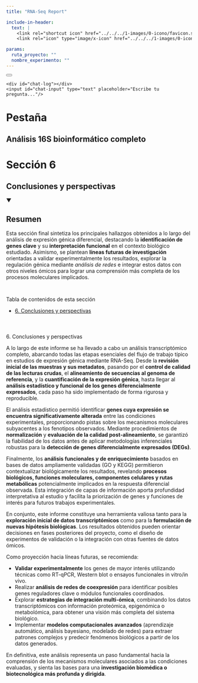 ```yaml
---
title: "RNA-Seq Report"

include-in-header:
  text: |
    <link rel="shortcut icon" href="../../../1-images/0-icono/favicon.svg"/>
    <link rel="icon" type="image/x-icon" href="../../../1-images/0-icono/favicon.ico">

params:
  ruta_proyecto: ""
  nombre_experimento: ""
---
```



<!-- &&&&&&&&&&&&&&&&&&&&&&&&&&&&&&&&&&&&&&&&&&&&&&&&&&&&&&&&&&&&&&&&&&&&&&&&&&&&&&&&&&&&&&&&&&&&&&&&&&&&&&&&& -->
<!--  CHATBOT
<!-- &&&&&&&&&&&&&&&&&&&&&&&&&&&&&&&&&&&&&&&&&&&&&&&&&&&&&&&&&&&&&&&&&&&&&&&&&&&&&&&&&&&&&&&&&&&&&&&&&&&&&&&&& -->

<div id="chat-container">
  <button id="chat-toggle"></button>
  <div id="chat-box">
    <div id="chat-log"></div>
    <input id="chat-input" type="text" placeholder="Escribe tu pregunta..."/>
  </div>
</div>










<!-- &&&&&&&&&&&&&&&&&&&&&&&&&&&&&&&&&&&&&&&&&&&&&&&&&&&&&&&&&&&&&&&&&&&&&&&&&&&&&&&&&&&&&&&&&&&&&&&&&&&&&&&&& -->
<!--  TAB 3: ANÁLISIS | 6. CONCLUSIONES Y PERSPECTIVAS -->
<!-- &&&&&&&&&&&&&&&&&&&&&&&&&&&&&&&&&&&&&&&&&&&&&&&&&&&&&&&&&&&&&&&&&&&&&&&&&&&&&&&&&&&&&&&&&&&&&&&&&&&&&&&&& -->

<div class="informe-titulo-tab">
  <h1>Pestaña</h1>
  <h2>Análisis 16S bioinformático completo</h2>
</div>

<div class="informe-titulo-seccion">
  <h1>Sección 6</h1>
  <h2>Conclusiones y perspectivas</h2>
</div>

<div class="flecha-abajo">
  ▼
</div>


<div class="informe-resumen">
  <h2>Resumen</h2>

  <p>
    Esta sección final sintetiza los principales hallazgos obtenidos a lo largo del análisis de expresión génica diferencial, 
    destacando la <strong>identificación de genes clave</strong> y su <strong>interpretación funcional</strong> en el contexto biológico estudiado. 
    Asimismo, se plantean <strong>líneas futuras de investigación</strong> orientadas a validar experimentalmente los resultados, explorar la regulación génica mediante 
    <em>análisis de redes</em> e integrar estos datos con otros niveles ómicos para lograr una comprensión más completa de los procesos moleculares implicados.
  </p>
</div>










<div style="height: 15px; background-color: transparent;"></div>

<div class="titulo-toc">
  Tabla de contenidos de esta sección
</div>

<div class="toc">
  <ul>
    <li>
      <a href="#tab3-seccion6">
        6<span>.</span> Conclusiones y perspectivas
      </a>
    </li>
  </ul>
</div>










<!-- #%%%%%%%%%%%%%%%%%%%%%%%%%%%%%%%%%%%%%%%%%%%%%%%%%%%%%%%%%%%%%%%%%%%%%%%%%%%%%%%%%%%%%%%%%%%%%%%%%%%% -->
<!-- REDACCIÓN -->
<!-- #%%%%%%%%%%%%%%%%%%%%%%%%%%%%%%%%%%%%%%%%%%%%%%%%%%%%%%%%%%%%%%%%%%%%%%%%%%%%%%%%%%%%%%%%%%%%%%%%%%%% -->

<div style="height: 25px; background-color: transparent;"></div>

<div class="titulo1" id="tab3-seccion6">
  6<span>.</span> Conclusiones y perspectivas
</div>

<p>
  A lo largo de este informe se ha llevado a cabo un análisis transcriptómico completo, abarcando todas las etapas esenciales del flujo de trabajo típico en estudios de expresión génica mediante RNA-Seq. 
  Desde la <strong>revisión inicial de las muestras y sus metadatos</strong>, pasando por el <strong>control de calidad de las lecturas crudas</strong>, el <strong>alineamiento de secuencias al genoma de referencia</strong>, y la <strong>cuantificación de la expresión génica</strong>, hasta llegar al <strong>análisis estadístico y funcional de los genes diferencialmente expresados</strong>, cada paso ha sido implementado de forma rigurosa y reproducible.
</p>

<p>
  El análisis estadístico permitió identificar <strong>genes cuya expresión se encuentra significativamente alterada</strong> entre las condiciones experimentales, proporcionando pistas sobre los mecanismos moleculares subyacentes a los fenotipos observados. 
  Mediante procedimientos de <strong>normalización</strong> y <strong>evaluación de la calidad post-alineamiento</strong>, se garantizó la fiabilidad de los datos antes de aplicar metodologías inferenciales robustas para la <strong>detección de genes diferencialmente expresados (DEGs)</strong>.
</p>

<p>
  Finalmente, los <strong>análisis funcionales y de enriquecimiento</strong> basados en bases de datos ampliamente validadas (GO y KEGG) permitieron contextualizar biológicamente los resultados, revelando <strong>procesos biológicos, funciones moleculares, componentes celulares y rutas metabólicas</strong> potencialmente implicados en la respuesta diferencial observada. 
  Esta integración de capas de información aporta profundidad interpretativa al estudio y facilita la priorización de genes y funciones de interés para futuros trabajos experimentales.
</p>

<p>
  En conjunto, este informe constituye una herramienta valiosa tanto para la <strong>exploración inicial de datos transcriptómicos</strong> como para la <strong>formulación de nuevas hipótesis biológicas</strong>. 
  Los resultados obtenidos pueden orientar decisiones en fases posteriores del proyecto, como el diseño de experimentos de validación o la integración con otras fuentes de datos ómicos.
</p>

<p>
  Como proyección hacia líneas futuras, se recomienda:
</p>

<ul>
  <li>
    <strong>Validar experimentalmente</strong> los genes de mayor interés utilizando técnicas como RT-qPCR, Western blot o ensayos funcionales in vitro/in vivo.
  </li>
  <li>
    Realizar <strong>análisis de redes de coexpresión</strong> para identificar posibles genes reguladores clave o módulos funcionales coordinados.
  </li>
  <li>
    Explorar <strong>estrategias de integración multi-ómica</strong>, combinando los datos transcriptómicos con información proteómica, epigenómica o metabolómica, para obtener una visión más completa del sistema biológico.
  </li>
  <li>
    Implementar <strong>modelos computacionales avanzados</strong> (aprendizaje automático, análisis bayesiano, modelado de redes) para extraer patrones complejos y predecir fenómenos biológicos a partir de los datos generados.
  </li>
</ul>

<p>
  En definitiva, este análisis representa un paso fundamental hacia la comprensión de los mecanismos moleculares asociados a las condiciones evaluadas, y sienta las bases para una <strong>investigación biomédica o biotecnológica más profunda y dirigida</strong>.
</p>
